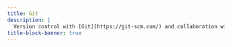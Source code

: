 ```yaml
---
title: Git
description: |
  Version control with [Git](https://git-scm.com/) and collaboration with [GitHub](https://github.com/)/[GitLab](https://gitlab.com/)
title-block-banner: true
---
```



